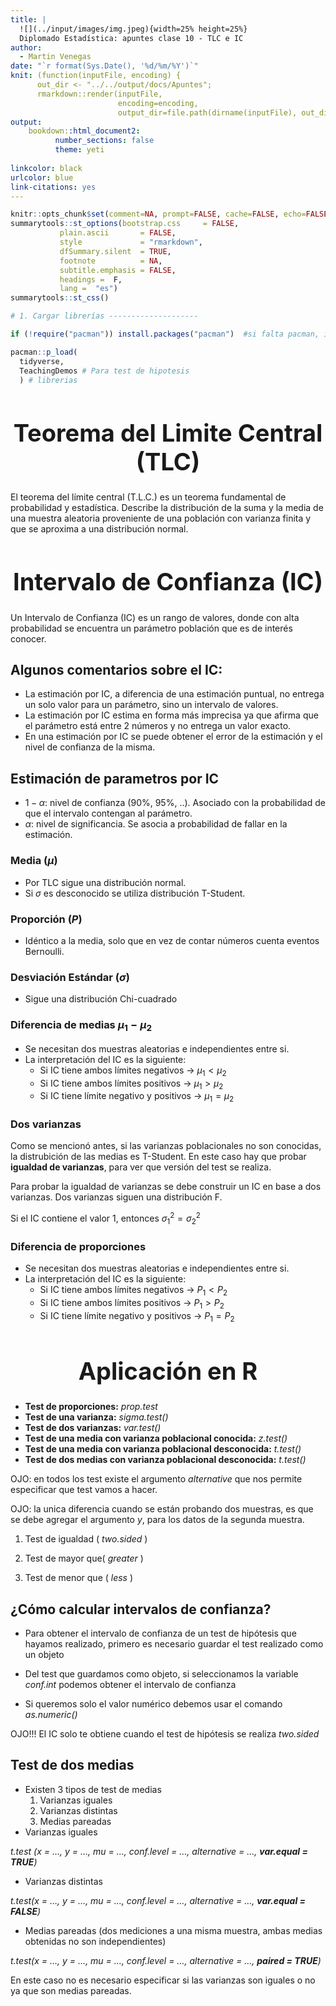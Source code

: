 ```yaml
---
title: |
  ![](../input/images/img.jpeg){width=25% height=25%}  
  Diplomado Estadística: apuntes clase 10 - TLC e IC
author: 
  - Martin Venegas
date: "`r format(Sys.Date(), '%d/%m/%Y')`"
knit: (function(inputFile, encoding) {
      out_dir <- "../../output/docs/Apuntes";
      rmarkdown::render(inputFile,
                        encoding=encoding,
                        output_dir=file.path(dirname(inputFile), out_dir))})
output:
    bookdown::html_document2:
          number_sections: false
          theme: yeti
    
linkcolor: black
urlcolor: blue
link-citations: yes
---
```


<style type="text/css">

h1 {
  font-size: 38px;
  text-align: center;
}
h4.author { /* Header 4 - and the author and data headers use this too  */
    font-size: 18px;
  text-align: center;
}
h4.date { /* Header 4 - and the author and data headers use this too  */
  font-size: 18px;
  text-align: center;
}
</style>


\newpage

\setcounter{tocdepth}{2}
\renewcommand{\contentsname}{Tabla de contenidos}
\tableofcontents

\newpage

```r
knitr::opts_chunk$set(comment=NA, prompt=FALSE, cache=FALSE, echo=FALSE, results='asis', message = F, warning = F)
summarytools::st_options(bootstrap.css     = FALSE,
           plain.ascii       = FALSE,   
           style             = "rmarkdown",
           dfSummary.silent  = TRUE, 
           footnote          = NA,
           subtitle.emphasis = FALSE,
           headings =  F,
           lang =  "es")
summarytools::st_css()

```

```r

# 1. Cargar librerías --------------------

if (!require("pacman")) install.packages("pacman")  #si falta pacman, instalar

pacman::p_load(
  tidyverse,
  TeachingDemos # Para test de hipotesis
  ) # librerias
```

# Teorema del Limite Central (TLC)

El teorema del límite central (T.L.C.) es un teorema fundamental de probabilidad y estadística. Describe la distribución de la suma y la media de una muestra
aleatoria proveniente de una población con varianza finita y que se aproxima a una distribución normal.

# Intervalo de Confianza (IC)

Un Intervalo de Confianza (IC) es un rango de valores, donde con alta probabilidad se encuentra un parámetro población que es de interés conocer.

## Algunos comentarios sobre el IC:

- La estimación por IC, a diferencia de una estimación puntual, no entrega un solo valor para un parámetro, sino un intervalo de valores.
- La estimación por IC estima en forma más imprecisa ya que afirma que el parámetro está entre 2 números y no entrega un valor exacto.
- En una estimación por IC se puede obtener el error de la estimación y el nivel de confianza de la misma.

## Estimación de parametros por IC

- $1 - \alpha$: nivel de confianza (90%, 95%, ..). Asociado con la probabilidad de que el intervalo contengan al parámetro.
- $\alpha$: nivel de significancia. Se asocia a probabilidad de fallar en la estimación.

### Media ($\mu$)

- Por TLC sigue una distribución normal.
- Si $\sigma$ es desconocido se utiliza distribución T-Student.

### Proporción ($P$)

- Idéntico a la media, solo que en vez de contar números cuenta eventos Bernoulli.

### Desviación Estándar ($\sigma$)

- Sigue una distribución Chi-cuadrado

### Diferencia de medias $\mu_1 - \mu_2$

- Se necesitan dos muestras aleatorias e independientes entre si.
- La interpretación del IC es la siguiente:
  * Si IC tiene ambos límites negativos -> $\mu_1 < \mu_2$
  * Si IC tiene ambos límites positivos -> $\mu_1 > \mu_2$
  * Si IC tiene límite negativo y positivos -> $\mu_1 = \mu_2$
  
### Dos varianzas

Como se mencionó antes, si las varianzas poblacionales no son conocidas, la distrubición de las medias es T-Student. En este caso hay que probar **igualdad de varianzas**, para ver que versión del test se realiza.

Para probar la igualdad de varianzas se debe construir un IC en base a dos varianzas. Dos varianzas siguen una distribución F.

Si el IC contiene el valor 1, entonces $\sigma^2_1 = \sigma^2_2$

### Diferencia de proporciones

- Se necesitan dos muestras aleatorias e independientes entre si.
- La interpretación del IC es la siguiente:
  * Si IC tiene ambos límites negativos -> $P_1 < P_2$
  * Si IC tiene ambos límites positivos -> $P_1 > P_2$
  * Si IC tiene límite negativo y positivos -> $P_1 = P_2$
  
# Aplicación en R

- **Test de proporciones:** _prop.test_
- **Test de una varianza:** _sigma.test()_
- **Test de dos varianzas:** _var.test()_
- **Test de una media con varianza poblacional conocida:** _z.test()_
- **Test de una media con varianza poblacional desconocida:** _t.test()_
- **Test de dos medias con varianza poblacional desconocida:** _t.test()_

OJO: en todos los test existe el argumento _alternative_ que nos permite especificar que test vamos a hacer.

OJO: la unica diferencia cuando se están probando dos muestras, es que se debe agregar el argumento _y_, para los datos de la segunda muestra.

1. Test de igualdad ( _two.sided_ )

\begin{align*}
H_0: \mu = \mu_0\\
H_1: \mu ≠ \mu_0
\end{align*}

2. Test de mayor que( _greater_ )

\begin{align*}
H_0: \mu = \mu_0\\
H_1: \mu > \mu_0
\end{align*}

3. Test de menor que ( _less_ )

\begin{align*}
H_0: \mu = \mu_0\\
H_1: \mu < \mu_0
\end{align*}

## ¿Cómo calcular intervalos de confianza?

- Para obtener el intervalo de confianza de un test de hipótesis que hayamos realizado, primero es necesario guardar el test realizado como un objeto

- Del test que guardamos como objeto, si seleccionamos la variable _conf.int_ podemos obtener el intervalo de confianza

- Si queremos solo el valor numérico debemos usar el comando _as.numeric()_

OJO!!! El IC solo te obtiene cuando el test de hipótesis se realiza _two.sided_

## Test de dos medias

- Existen 3 tipos de test de medias
  1. Varianzas iguales
  2. Varianzas distintas
  3. Medias pareadas

- Varianzas iguales

_t.test (x = …, y = …, mu = …, conf.level = …, alternative = …, **var.equal = TRUE**)_

- Varianzas distintas

_t.test(x = …, y = …, mu = …, conf.level = …, alternative = …, **var.equal = FALSE**)_

- Medias pareadas (dos mediciones a una misma muestra, ambas medias obtenidas no son independientes)

_t.test(x = …, y = …, mu = …, conf.level = …, alternative = …, **paired = TRUE**)_  

En este caso no es necesario especificar si las varianzas son iguales o no ya que son medias pareadas.